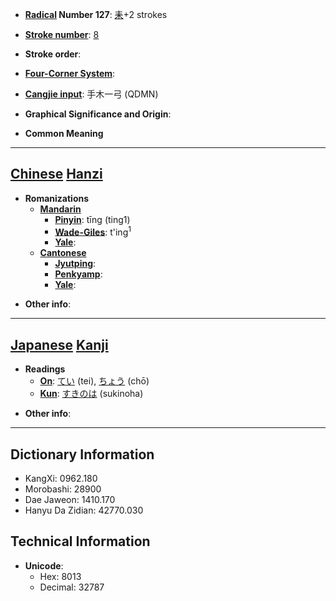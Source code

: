 * '''[[Wiktionary:Chinese radical index| Radical]] Number 127''': [[Wiktionary:Chinese radical index 耒|耒]]+2 strokes

* '''[[Wiktionary:Chinese total strokes index|Stroke number]]''': [[Wiktionary:Chinese total strokes index 8|8]]

* '''Stroke order''': 

* '''[[Wiktionary:Chinese four corner index|Four-Corner System]]''': 

* '''[[Wiktionary:Chinese Cangjie index|Cangjie input]]''': 手木一弓 (QDMN)

* '''Graphical Significance and Origin''': 

* '''Common Meaning'''

----

== [[Chinese]] [[Hanzi]] ==

* '''Romanizations'''
** '''[[Mandarin]]'''
*** '''[[Pinyin]]''': tīng (ting1)
*** '''[[Wade-Giles]]''': t'ing<sup>1</sup>
*** '''[[Yale]]''': 
** '''[[Cantonese]]'''
*** '''[[Jyutping]]''':
*** '''[[Penkyamp]]''': 
*** '''[[Yale]]''': 

* '''Other info''': 

----

== [[Japanese]] [[Kanji]] ==

* '''Readings'''
** '''[[On]]''': [[てい]] (tei), [[ちょう]] (chō)
** '''[[Kun]]''': [[すきのは]] (sukinoha)

* '''Other info''':  

----

== Dictionary Information ==

* KangXi: 0962.180
* Morobashi: 28900
* Dae Jaweon: 1410.170
* Hanyu Da Zidian: 42770.030

== Technical Information ==

* '''Unicode''':
** Hex: 8013
** Decimal: 32787